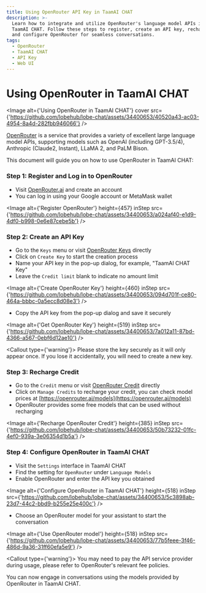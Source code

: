 ```yaml
---
title: Using OpenRouter API Key in TaamAI CHAT
description: >-
  Learn how to integrate and utilize OpenRouter's language model APIs in
  TaamAI CHAT. Follow these steps to register, create an API key, recharge credit,
  and configure OpenRouter for seamless conversations.
tags:
  - OpenRouter
  - TaamAI CHAT
  - API Key
  - Web UI
---
```


# Using OpenRouter in TaamAI CHAT

<Image
  alt={'Using OpenRouter in TaamAI CHAT'}
  cover
  src={'https://github.com/lobehub/lobe-chat/assets/34400653/40520a43-ac03-4954-8a4d-282fbb946066'}
/>

[OpenRouter](https://openrouter.ai/) is a service that provides a variety of excellent large language model APIs, supporting models such as OpenAI (including GPT-3.5/4), Anthropic (Claude2, Instant), LLaMA 2, and PaLM Bison.

This document will guide you on how to use OpenRouter in TaamAI CHAT:

<Steps>

### Step 1: Register and Log in to OpenRouter

- Visit [OpenRouter.ai](https://openrouter.ai/) and create an account
- You can log in using your Google account or MetaMask wallet

<Image
  alt={'Register OpenRouter'}
  height={457}
  inStep
  src={'https://github.com/lobehub/lobe-chat/assets/34400653/a024af40-e1d9-4df0-b998-0e6e87cebe5b'}
/>

### Step 2: Create an API Key

- Go to the `Keys` menu or visit [OpenRouter Keys](https://openrouter.ai/keys) directly
- Click on `Create Key` to start the creation process
- Name your API key in the pop-up dialog, for example, "TaamAI CHAT Key"
- Leave the `Credit limit` blank to indicate no amount limit

<Image
  alt={'Create OpenRouter Key'}
  height={460}
  inStep
  src={'https://github.com/lobehub/lobe-chat/assets/34400653/094d701f-ce80-464a-bbbc-0a5ecc8d08e3'}
/>

- Copy the API key from the pop-up dialog and save it securely

<Image
  alt={'Get OpenRouter Key'}
  height={519}
  inStep
  src={'https://github.com/lobehub/lobe-chat/assets/34400653/7a012a11-87bd-4366-a567-0ebf6d12ae10'}
/>

<Callout type={'warning'}>
  Please store the key securely as it will only appear once. If you lose it accidentally, you will
  need to create a new key.
</Callout>

### Step 3: Recharge Credit

- Go to the `Credit` menu or visit [OpenRouter Credit](https://openrouter.ai/credits) directly
- Click on `Manage Credits` to recharge your credit, you can check model prices at [https://openrouter.ai/models](https://openrouter.ai/models)
- OpenRouter provides some free models that can be used without recharging

<Image
  alt={'Recharge OpenRouter Credit'}
  height={385}
  inStep
  src={'https://github.com/lobehub/lobe-chat/assets/34400653/50b73232-01fc-4ef0-939a-3e06354d1b5a'}
/>

### Step 4: Configure OpenRouter in TaamAI CHAT

- Visit the `Settings` interface in TaamAI CHAT
- Find the setting for `OpenRouter` under `Language Models`
- Enable OpenRouter and enter the API key you obtained

<Image
  alt={'Configure OpenRouter in TaamAI CHAT'}
  height={518}
  inStep
  src={'https://github.com/lobehub/lobe-chat/assets/34400653/5c3898ab-23d7-44c2-bbd9-b255e25e400c'}
/>

- Choose an OpenRouter model for your assistant to start the conversation

<Image
  alt={'Use OpenRouter model'}
  height={518}
  inStep
  src={'https://github.com/lobehub/lobe-chat/assets/34400653/77b5feee-3f46-486d-9a36-31ff60efa5e9'}
/>

<Callout type={'warning'}>
  You may need to pay the API service provider during usage, please refer to OpenRouter's relevant
  fee policies.
</Callout>

</Steps>

You can now engage in conversations using the models provided by OpenRouter in TaamAI CHAT.
